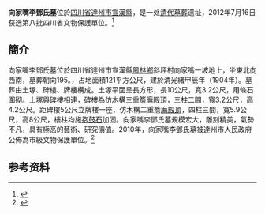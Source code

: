 {{msg:四川省文物保護單位
|名稱 = 向家嘴李鄧氏墓
|編號 = 72
|圖片 = 
|級別 = S8
|分類 = 
|時代 = [[清代|清代]]
|地点 = [[四川省|四川省]][[達州市|達州市]][[宣漢縣|宣漢縣]]
|坐標 =
|登錄 = 2012年7月16日
}}
'''向家嘴李鄧氏墓'''位於[[四川省|四川省]][[達州市|達州市]][[宣漢縣|宣漢縣]]，是一处[[清代|清代]][[墓葬|墓葬]]遗址，2012年7月16日获选第八批四川省文物保護單位。<ref>{{cite web |author1=省政府办公厅 |title=四川省人民政府关于公布第八批省级文物保护单位名单的通知 |url=http://www.sc.gov.cn/10462/10883/11066/2012/7/20/10218839.shtml |website=四川省人民政府 |accessdate=2021-01-22 |archive-date=2014-05-03 |archive-url=https://web.archive.org/web/20140503154258/http://www.sc.gov.cn/10462/10883/11066/2012/7/20/10218839.shtml |dead-url=no }}</ref>
== 簡介 ==
向家嘴李鄧氏墓位於四川省達州市宣漢縣[[鳳林鄉|鳳林鄉]]斜坪村向家嘴一坡地上，坐東北向西南，墓葬朝向195。，占地面積121平方公尺，建於清光緒甲辰年（1904年）。墓葬由土塚、碑樓、牌樓構成。土塚平面呈長方形，長10公尺，寬3.2公尺，用條石圍砌。土塚與碑樓相連，碑樓為仿木構三重簷廡殿頂，三柱二間，寬3.2公尺，高4.2公尺。距碑樓5公尺立牌樓一座，仿木構二重簷[[廡殿頂|廡殿頂]]，四柱三間，寬5.9公尺，高8公尺，樓柱均施[[抱鼓石|抱鼓石]]加固。向家嘴李鄧氏墓規模宏大，雕刻精美，氣勢不凡，具有極高的藝術、研究價值。2010年，向家嘴李鄧氏墓被達州市人民政府公佈為市級文物保護單位。<ref>{{cite web |author1=四川省文物管理局 |title=「關於印發《四川省第八批省級文物保護單位簡介》的通知」川文物保函〔2013〕128號}}</ref>
== 参考资料 ==
{{reflist}}